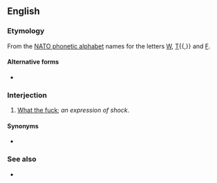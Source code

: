 ==English==
{{wikipedia|dab=whiskey tango foxtrot}}

===Etymology===
From the [[w:NATO phonetic alphabet|NATO phonetic alphabet]] names for the letters [[W]], [[T]]{{,}} and [[F]].

====Alternative forms====
* {{l|en|whisky tango foxtrot}}

===Interjection===
{{en-interj}}

# {{lb|en|euphemistic}} [[what the fuck|What the fuck]]; ''an expression of shock''.

====Synonyms====
* {{l|en|WTF}}

===See also===
* {{l|en|foxtrot oscar}}